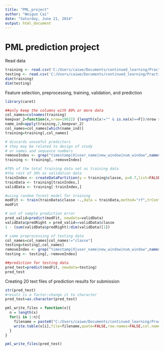```yaml
---
title: "PML_project"
author: "Weiguo Cai"
date: "Saturday, June 21, 2014"
output: html_document
---
```



PML prediction project
============================
Read data
```r
training <- read.csv('C:/Users/caiwe/Documents/continued_learning/Practical_machine_learning_Leek/Project/pml-training.csv')
testing <- read.csv('C:/Users/caiwe/Documents/continued_learning/Practical_machine_learning_Leek/Project/pml-testing.csv')
dim(training)
dim(testing)
```


Feature selection, preprocessing, training, validation, and prediction 
```r
library(caret)

##only keep the columns with 80% or more data
col_names=colnames(training)
keepvar_2=function(x,nrow=19622) {length(x[x!="" & is.na(x)==F])/nrow > 0.8}
name_ind=apply(training,2,keepvar_2)
col_names=col_names[which(name_ind)]
training=training[,col_names]

# discards unuseful predictors
# they may be related to design of study
# or names and sequence numbers
removeIndex <- grep("timestamp|X|user_name|new_window|num_window",names(training))
training <- training[,-removeIndex]

#70% of the total training data set as training data
#the rest of 30% as validation data
trainIndex <- createDataPartition(y = training$classe, p=0.7,list=FALSE)
trainData <- training[trainIndex,]
validData <- training[-trainIndex,]

#using random forest model for training
modFit <- train(trainData$classe ~.,data = trainData,method="rf",trControl = trainControl(method = "cv", number = 4))
modFit

# out of sample prediction error 
pred_valid=predict(modFit, newdata=validData)
validData$predRight = pred_valid==validData$classe 
1 - (sum(validData$predRight)/dim(validData)[1])

# same preprocessing of testing data
col_names=col_names[col_names!="classe"]
testing=testing[,col_names]
removeIndex <- grep("timestamp|X|user_name|new_window|num_window",names(testing))
testing <- testing[,-removeIndex]

##prediction for testing data 
pred_test=predict(modFit, newdata=testing)
pred_test
```


Creating 20 text files of prediction results for submission  
```r
str(pred_test)
#result is a factor;change it to character
pred_test=as.character(pred_test)

pml_write_files = function(x){
  n = length(x)
  for(i in 1:n){
    filename = paste0("C:/Users/caiwe/Documents/continued_learning/Practical_machine_learning_Leek/Project/problem_id_",i,".txt")
    write.table(x[i],file=filename,quote=FALSE,row.names=FALSE,col.names=FALSE)
  }
}

pml_write_files(pred_test)
```
